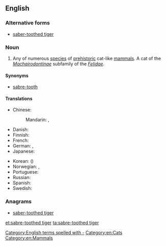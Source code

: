 ==English==
{{wikipedia}}

===Alternative forms===
* [[saber-toothed tiger]]

===Noun===
{{en-noun|sg=[[sabre]]-[[toothed]] [[tiger]]}}

# Any of numerous [[species]] of [[prehistoric]] cat-like [[mammals]]. A cat of the ''[[Machairodontinae]]'' subfamily of the ''[[Felidae]]''.

====Synonyms====
* [[sabre-tooth]]

====Translations====
{{trans-top|prehistoric cat}}
* Chinese:
*: Mandarin: {{t-|cmn|劍齒虎|sc=Hani}}, {{t-|cmn|剑齿虎|tr=jiànchǐhǔ|sc=Hani}}
* Danish: {{t-|da|sabelkat|c}}
* Finnish: {{t-|fi|sapelihammastiikeri}}
* French: {{t-|fr|chat à dents de sabre|m}}
* German: {{t+|de|Säbelzahntiger|m}}, {{t-|de|Säbelzahnkatze|f}}
* Japanese: {{t-|ja|剣歯虎|tr=けんしこ, kenshiko}}
{{trans-mid}}
* Korean: {{t-|ko|검치호|tr=geomchiho}} ({{t-|ko|劍齒虎}})
* Norwegian: {{t-|no|sabeltanntiger|m}}, {{t-|no|sabeltannkatt|m}}
* Portuguese: {{t-|pt|tigre-dente-de-sabre|m}}
* Russian: {{t-|ru|саблезубая кошка|f|tr=sablezúbaja kóška}} {{qualifier|lit.: sabre-toothed cat}}
* Spanish: {{t-|es|diente de sable|m}}
* Swedish: {{t-|sv|sabeltandad tiger|c}}
{{trans-bottom}}

===Anagrams===
* [[saber-toothed tiger#English|saber-toothed tiger]]

[[Category:English terms spelled with -]]
[[Category:en:Cats]]
[[Category:en:Mammals]]

[[et:sabre-toothed tiger]]
[[ta:sabre-toothed tiger]]